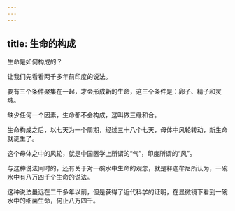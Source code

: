 ```yaml
---
---
---
```

title: 生命的构成
---




生命是如何构成的？

让我们先看看两千多年前印度的说法。

要有三个条件聚集在一起，才会形成新的生命，这三个条件是：卵子、精子和灵魂。

缺少任何一个因素，生命都不会构成，这叫做三缘和合。

生命构成之后，以七天为一个周期，经过三十八个七天，母体中风轮转动，新生命就诞生了。

这个母体之中的风轮，就是中国医学上所谓的“气”，印度所谓的“风”。

与这种说法同时的，还有关于对一碗水中生命的观念，就是释迦牟尼所认为，一碗水中有八万四千个生命的说法。

这种说法虽远在二千多年以前，但是获得了近代科学的证明，在显微镜下看到一碗水中的细菌生命，何止八万四千。